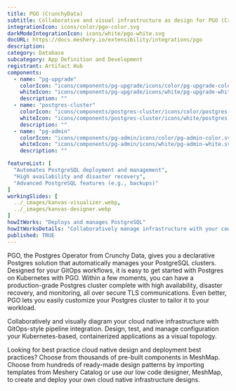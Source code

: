 ```yaml
---
title: PGO (CrunchyData)
subtitle: Collaborative and visual infrastructure as design for PGO (CrunchyData)
integrationIcon: icons/color/pgo-color.svg
darkModeIntegrationIcon: icons/white/pgo-white.svg
docURL: https://docs.meshery.io/extensibility/integrations/pgo
description: 
category: Database
subcategory: App Definition and Development
registrant: Artifact Hub
components:
  - name: "pg-upgrade"
    colorIcon: "icons/components/pg-upgrade/icons/color/pg-upgrade-color.svg"
    whiteIcon: "icons/components/pg-upgrade/icons/white/pg-upgrade-white.svg"
    description: ""
  - name: "postgres-cluster"
    colorIcon: "icons/components/postgres-cluster/icons/color/postgres-cluster-color.svg"
    whiteIcon: "icons/components/postgres-cluster/icons/white/postgres-cluster-white.svg"
    description: ""
  - name: "pg-admin"
    colorIcon: "icons/components/pg-admin/icons/color/pg-admin-color.svg"
    whiteIcon: "icons/components/pg-admin/icons/white/pg-admin-white.svg"
    description: ""

featureList: [
  "Automates PostgreSQL deployment and management",
  "High availability and disaster recovery",
  "Advanced PostgreSQL features (e.g., backups)"
]
workingSlides: [
  ../_images/kanvas-visualizer.webp,
  ../_images/kanvas-designer.webp
]
howItWorks: "Deploys and manages PostgreSQL"
howItWorksDetails: "Collaboratively manage infrastructure with your coworkers synchronously sharing the same designs."
published: TRUE
---
```

<p>
PGO, the Postgres Operator from Crunchy Data, gives you a declarative Postgres solution that automatically manages your PostgreSQL clusters. Designed for your GitOps workflows, it is easy to get started with Postgres on Kubernetes with PGO. Within a few moments, you can have a production-grade Postgres cluster complete with high availability, disaster recovery, and monitoring, all over secure TLS communications. Even better, PGO lets you easily customize your Postgres cluster to tailor it to your workload.
</p>
<p>
    Collaboratively and visually diagram your cloud native infrastructure with GitOps-style pipeline integration. Design, test, and manage configuration your Kubernetes-based, containerized applications as a visual topology.
</p>
<p>
    Looking for best practice cloud native design and deployment best practices? Choose from thousands of pre-built components in MeshMap. Choose from hundreds of ready-made design patterns by importing templates from Meshery Catalog or use our low code designer, MeshMap, to create and deploy your own cloud native infrastructure designs.
</p>
